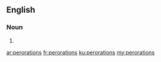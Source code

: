 ==English==

===Noun===
{{head|en|plural}}

# {{plural of|peroration|lang=en|nocat=1}}

[[ar:perorations]]
[[fr:perorations]]
[[ku:perorations]]
[[my:perorations]]